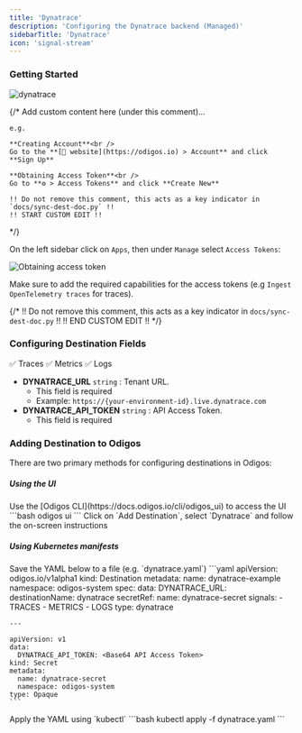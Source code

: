 ```yaml
---
title: 'Dynatrace'
description: 'Configuring the Dynatrace backend (Managed)'
sidebarTitle: 'Dynatrace'
icon: 'signal-stream'
---
```


### Getting Started

<img src="https://d15jtxgb40qetw.cloudfront.net/dynatrace.svg" alt="dynatrace" className="not-prose h-20" />

{/*
    Add custom content here (under this comment)...

    e.g.

    **Creating Account**<br />
    Go to the **[🔗 website](https://odigos.io) > Account** and click **Sign Up**

    **Obtaining Access Token**<br />
    Go to **⚙️ > Access Tokens** and click **Create New**

    !! Do not remove this comment, this acts as a key indicator in `docs/sync-dest-doc.py` !!
    !! START CUSTOM EDIT !!
*/}

On the left sidebar click on `Apps`, then under `Manage` select `Access Tokens`:

<Frame>
    <img src="/backends/images/dynatrace1.png" alt="Obtaining access token" />
</Frame>

Make sure to add the required capabilities for the access tokens (e.g `Ingest OpenTelemetry traces` for traces).

{/*
    !! Do not remove this comment, this acts as a key indicator in `docs/sync-dest-doc.py` !!
    !! END CUSTOM EDIT !!
*/}

### Configuring Destination Fields

<Accordion title="Supported Signals:">
  ✅ Traces
  ✅ Metrics
  ✅ Logs
</Accordion>

- **DYNATRACE_URL** `string` : Tenant URL.
  - This field is required
  - Example: `https://{your-environment-id}.live.dynatrace.com`
- **DYNATRACE_API_TOKEN** `string` : API Access Token.
  - This field is required

### Adding Destination to Odigos

There are two primary methods for configuring destinations in Odigos:

##### **Using the UI**

<Steps>
  <Step>
    Use the [Odigos CLI](https://docs.odigos.io/cli/odigos_ui) to access the UI
    ```bash
    odigos ui
    ```
  </Step>
  <Step>
    Click on `Add Destination`, select `Dynatrace` and follow the on-screen instructions
  </Step>
</Steps>

##### **Using Kubernetes manifests**

<Steps>
  <Step>
    Save the YAML below to a file (e.g. `dynatrace.yaml`)
    ```yaml
    apiVersion: odigos.io/v1alpha1
    kind: Destination
    metadata:
      name: dynatrace-example
      namespace: odigos-system
    spec:
      data:
        DYNATRACE_URL: <Tenant URL>
      destinationName: dynatrace
      secretRef:
        name: dynatrace-secret
      signals:
      - TRACES
      - METRICS
      - LOGS
      type: dynatrace

    ---

    apiVersion: v1
    data:
      DYNATRACE_API_TOKEN: <Base64 API Access Token>
    kind: Secret
    metadata:
      name: dynatrace-secret
      namespace: odigos-system
    type: Opaque
    ```
  </Step>
  <Step>
    Apply the YAML using `kubectl`
    ```bash
    kubectl apply -f dynatrace.yaml
    ```
  </Step>
</Steps>